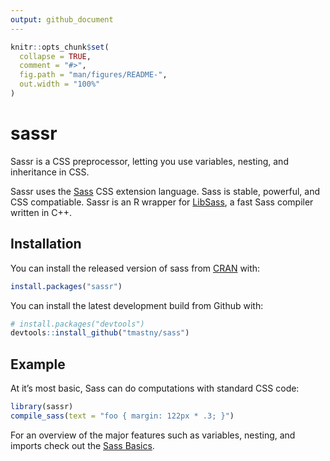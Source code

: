 ```yaml
---
output: github_document
---
```


<!-- README.md is generated from README.Rmd. Please edit that file -->

```r
knitr::opts_chunk$set(
  collapse = TRUE,
  comment = "#>",
  fig.path = "man/figures/README-",
  out.width = "100%"
)
```
# sassr

Sassr is a CSS preprocessor, letting you use variables, nesting, and inheritance in CSS.

Sassr uses the [Sass](https://sass-lang.com/) CSS extension language. Sass is stable, powerful, and CSS compatiable. Sassr is an R wrapper for [LibSass](https://github.com/sass/libsass), a fast Sass compiler written in C++.

## Installation

You can install the released version of sass from [CRAN](https://CRAN.R-project.org) with:

```r
install.packages("sassr")
```

You can install the latest development build from Github with:

```r
# install.packages("devtools")
devtools::install_github("tmastny/sass")
```

## Example

At it's most basic, Sass can do computations with standard CSS code:

```r
library(sassr)
compile_sass(text = "foo { margin: 122px * .3; }")
```

For an overview of the major features such as variables, nesting, and imports check out the [Sass Basics](https://sass-lang.com/guide).


